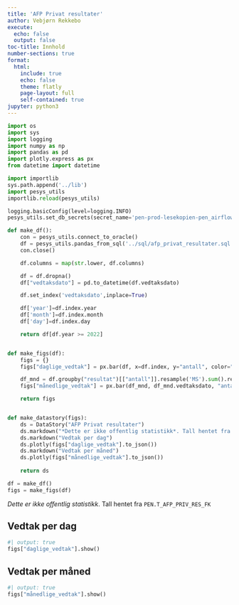 ```yaml
---
title: 'AFP Privat resultater'
author: Vebjørn Rekkebo
execute:
  echo: false
  output: false
toc-title: Innhold
number-sections: true
format:
  html:
    include: true
    echo: false
    theme: flatly
    page-layout: full
    self-contained: true
jupyter: python3
---
```


```python
import os
import sys
import logging
import numpy as np
import pandas as pd
import plotly.express as px
from datetime import datetime

import importlib
sys.path.append('../lib')
import pesys_utils
importlib.reload(pesys_utils)

logging.basicConfig(level=logging.INFO)
pesys_utils.set_db_secrets(secret_name='pen-prod-lesekopien-pen_airflow')
```

```python
def make_df():
    con = pesys_utils.connect_to_oracle()
    df = pesys_utils.pandas_from_sql('../sql/afp_privat_resultater.sql', con, tuning=1000)
    con.close()

    df.columns = map(str.lower, df.columns)

    df = df.dropna()
    df["vedtaksdato"] = pd.to_datetime(df.vedtaksdato)

    df.set_index('vedtaksdato',inplace=True)

    df['year']=df.index.year
    df['month']=df.index.month
    df['day']=df.index.day

    return df[df.year >= 2022]


def make_figs(df):
    figs = {}
    figs["daglige_vedtak"] = px.bar(df, x=df.index, y="antall", color="resultat", color_discrete_map={"INNVILGET": 'green', "FEILREG": 'orange', "AVSLATT": 'red', "TRUKKET": 'purple'})

    df_mnd = df.groupby("resultat")[["antall"]].resample('MS').sum().reset_index()
    figs["månedlige_vedtak"] = px.bar(df_mnd, df_mnd.vedtaksdato, "antall", color="resultat", color_discrete_map={"INNVILGET": 'green', "FEILREG": 'orange', "AVSLATT": 'red', "TRUKKET": 'purple'})

    return figs


def make_datastory(figs):
    ds = DataStory("AFP Privat resultater")
    ds.markdown("*Dette er ikke offentlig statistikk*. Tall hentet fra `PEN.T_AFP_PRIV_RES_FK`")
    ds.markdown("Vedtak per dag")
    ds.plotly(figs["daglige_vedtak"].to_json())
    ds.markdown("Vedtak per måned")
    ds.plotly(figs["månedlige_vedtak"].to_json())
    
    return ds
```

```python
df = make_df()
figs = make_figs(df)

```

*Dette er ikke offentlig statistikk*. Tall hentet fra `PEN.T_AFP_PRIV_RES_FK`

## Vedtak per dag

```python
#| output: true
figs["daglige_vedtak"].show()
```

## Vedtak per måned

```python
#| output: true
figs["månedlige_vedtak"].show()
```
